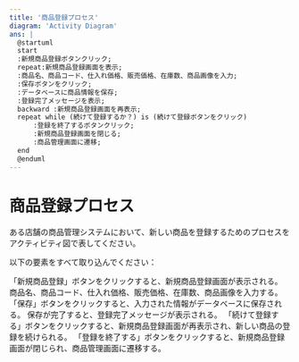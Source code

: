 ```yaml
---
title: '商品登録プロセス'
diagram: 'Activity Diagram'
ans: |
  @startuml
  start
  :新規商品登録ボタンクリック;
  repeat:新規商品登録画面を表示;
  :商品名、商品コード、仕入れ価格、販売価格、在庫数、商品画像を入力;
  :保存ボタンをクリック;
  :データベースに商品情報を保存;
  :登録完了メッセージを表示;
  backward :新規商品登録画面を再表示;
  repeat while (続けて登録するか？) is (続けて登録ボタンをクリック)
      :登録を終了するボタンクリック;
      :新規商品登録画面を閉じる;
      :商品管理画面に遷移;
  end
  @enduml
---
```


# 商品登録プロセス

ある店舗の商品管理システムにおいて、新しい商品を登録するためのプロセスをアクティビティ図で表してください。

以下の要素をすべて取り込んでください：

「新規商品登録」ボタンをクリックすると、新規商品登録画面が表示される。
商品名、商品コード、仕入れ価格、販売価格、在庫数、商品画像を入力する。
「保存」ボタンをクリックすると、入力された情報がデータベースに保存される。
保存が完了すると、登録完了メッセージが表示される。
「続けて登録する」ボタンをクリックすると、新規商品登録画面が再表示され、新しい商品の登録を続けられる。
「登録を終了する」ボタンをクリックすると、新規商品登録画面が閉じられ、商品管理画面に遷移する。
